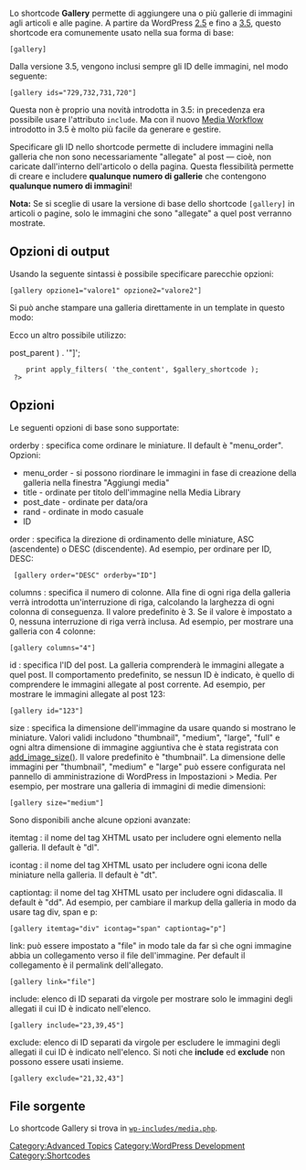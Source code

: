 {{Languages|
{{en|Gallery Shortcode}}
{{it|Shortcode Gallery}}
{{ja|ギャラリーショートコードの使い方}}
{{pt-br|Shortcode Gallery}}
{{ru|Короткий код для галерей}}
}}

Lo shortcode '''Gallery''' permette di aggiungere una o più gallerie di immagini agli articoli e alle pagine. A partire da WordPress [[Version_2.5|2.5]] e fino a [[Version_3.5|3.5]], questo shortcode era comunemente usato nella sua forma di base:

 <tt>[gallery]</tt>

Dalla versione 3.5, vengono inclusi sempre gli ID delle immagini, nel modo seguente:

 <tt>[gallery ids="729,732,731,720"]</tt>

Questa non è proprio una novità introdotta in 3.5: in precedenza era possibile usare l'attributo <tt>include</tt>. Ma con il nuovo [[Inserting_Images_into_Posts_and_Pages|Media Workflow]] introdotto in 3.5 è molto più facile da generare e gestire. 

Specificare gli ID nello shortcode permette di includere immagini nella galleria che non sono necessariamente "allegate" al post — cioè, non caricate dall'interno dell'articolo o della pagina. Questa flessibilità permette di creare e includere '''qualunque numero di gallerie''' che contengono '''qualunque numero di immagini'''!

'''Nota:''' Se si sceglie di usare la versione di base dello shortcode <tt>[gallery]</tt> in articoli o pagine, solo le immagini che sono "allegate" a quel post verranno mostrate.

== Opzioni di output ==

Usando la seguente sintassi è possibile specificare parecchie opzioni:

 [gallery opzione1="valore1" opzione2="valore2"]

Si può anche stampare una galleria direttamente in un template in questo modo:

  <?php echo do_shortcode('[gallery opzione1="valore1"]'); ?>

Ecco un altro possibile utilizzo:

  <?php
     $gallery_shortcode = '[gallery id="' . intval( $post->post_parent ) . '"]';
     print apply_filters( 'the_content', $gallery_shortcode );
  ?>

== Opzioni ==

Le seguenti opzioni di base sono supportate:

; orderby : specifica come ordinare le miniature. Il default è "menu_order". Opzioni:
* menu_order - si possono riordinare le immagini in fase di creazione della galleria nella finestra "Aggiungi media"
* title - ordinate per titolo dell'immagine nella Media Library
* post_date - ordinate per data/ora
* rand - ordinate in modo casuale
* ID

; order : specifica la direzione di ordinamento delle miniature, ASC (ascendente) o DESC (discendente). Ad esempio, per ordinare per ID, DESC:

  [gallery order="DESC" orderby="ID"]

; columns : specifica il numero di colonne. Alla fine di ogni riga della galleria verrà introdotta un'interruzione di riga, calcolando la larghezza di ogni colonna di conseguenza. Il valore predefinito è 3. Se il valore è impostato a 0, nessuna interruzione di riga verrà inclusa. Ad esempio, per mostrare una galleria con 4 colonne:

 [gallery columns="4"]

; id : specifica l'ID del post. La galleria comprenderà le immagini allegate a quel post. Il comportamento predefinito, se nessun ID è indicato, è quello di comprendere le immagini allegate al post corrente. Ad esempio, per mostrare le immagini allegate al post 123:

 [gallery id="123"]

; size : specifica la dimensione dell'immagine da usare quando si mostrano le miniature. Valori validi includono "thumbnail", "medium", "large", "full" e ogni altra dimensione di immagine aggiuntiva che è stata registrata con [[it:Riferimento funzioni/add_image_size | add_image_size()]]. Il valore predefinito è "thumbnail". La dimensione delle immagini per "thumbnail", "medium" e "large" può essere configurata nel pannello di amministrazione di WordPress in Impostazioni > Media. Per esempio, per mostrare una galleria di immagini di medie dimensioni:

 [gallery size="medium"]

Sono disponibili anche alcune opzioni avanzate:

; itemtag : il nome del tag XHTML usato per includere ogni elemento nella galleria. Il default è "dl".

; icontag : il nome del tag XHTML usato per includere ogni icona delle miniature nella galleria. Il default è "dt".

; captiontag: il nome del tag XHTML usato per includere ogni didascalia. Il default è "dd". Ad esempio, per cambiare il markup della galleria in modo da usare tag div, span e p:

 [gallery itemtag="div" icontag="span" captiontag="p"]

; link: può essere impostato a "file" in modo tale da far sì che ogni immagine abbia un collegamento verso il file dell'immagine. Per default il collegamento è il permalink dell'allegato.

 [gallery link="file"] 

; include: elenco di ID separati da virgole per mostrare solo le immagini degli allegati il cui ID è indicato nell'elenco.

 [gallery include="23,39,45"] 

; exclude: elenco di ID separati da virgole per escludere le immagini degli allegati il cui ID è indicato nell'elenco. Si noti che '''include''' ed '''exclude''' non possono essere usati insieme.

 [gallery exclude="21,32,43"] 

== File sorgente ==

Lo shortcode Gallery si trova in <tt>[http://core.trac.wordpress.org/browser/tags/3.5.1/wp-includes/media.php#L658 wp-includes/media.php]</tt>.

[[Category:Advanced Topics]]
[[Category:WordPress Development]]
[[Category:Shortcodes]]